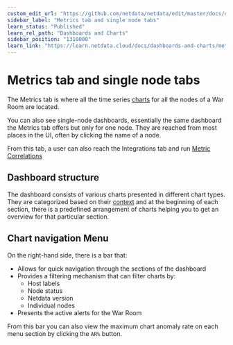 ```yaml
---
custom_edit_url: "https://github.com/netdata/netdata/edit/master/docs/dashboard/metrics-tab-and-single-node-tabs.md"
sidebar_label: "Metrics tab and single node tabs"
learn_status: "Published"
learn_rel_path: "Dashboards and Charts"
sidebar_position: "1310000"
learn_link: "https://learn.netdata.cloud/docs/dashboards-and-charts/metrics-tab-and-single-node-tabs"
---
```


# Metrics tab and single node tabs

The Metrics tab is where all the time series [charts](/docs/dashboards-and-charts/netdata-charts) for all the nodes of a War Room are located.

You can also see single-node dashboards, essentially the same dashboard the Metrics tab offers but only for one node. They are reached from most places in the UI, often by clicking the name of a node.

From this tab, a user can also reach the Integrations tab and run [Metric Correlations](/docs/machine-learning-and-anomaly-detection/metric-correlations)

## Dashboard structure

The dashboard consists of various charts presented in different chart types. They are categorized based on their [context](/docs/dashboards-and-charts/netdata-charts#contexts) and at the beginning of each section, there is a predefined arrangement of charts helping you to get an overview for that particular section.

## Chart navigation Menu

On the right-hand side, there is a bar that:

- Allows for quick navigation through the sections of the dashboard
- Provides a filtering mechanism that can filter charts by:
  - Host labels
  - Node status
  - Netdata version
  - Individual nodes
- Presents the active alerts for the War Room

From this bar you can also view the maximum chart anomaly rate on each menu section by clicking the `AR%` button.
